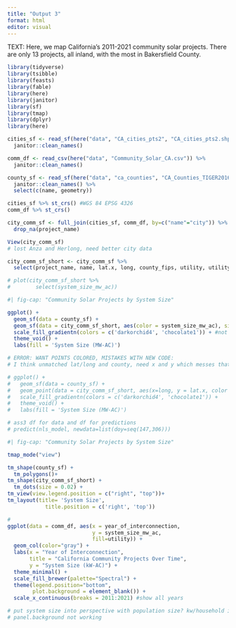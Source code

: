 ```yaml
---
title: "Output 3"
format: html
editor: visual
---
```


TEXT: Here, we map California's 2011-2021 community solar projects. There are only 13 projects, all inland, with the most in Bakersfield County. 

```r
library(tidyverse)
library(tsibble)
library(feasts)
library(fable)
library(here)
library(janitor)
library(sf)
library(tmap)
library(dplyr)
library(here)
```

```r
cities_sf <- read_sf(here("data", "CA_cities_pts2", "CA_cities_pts2.shp")) %>% 
  janitor::clean_names()

comm_df <- read_csv(here("data", "Community_Solar_CA.csv")) %>% 
  janitor::clean_names()

county_sf <- read_sf(here("data", "ca_counties", "CA_Counties_TIGER2016.shp")) %>% 
  janitor::clean_names() %>% 
  select(c(name, geometry))
```

```r
cities_sf %>% st_crs() #WGS 84 EPSG 4326 
comm_df %>% st_crs()
```

```r
city_comm_sf <- full_join(cities_sf, comm_df, by=c("name"="city")) %>% 
  drop_na(project_name)

View(city_comm_sf)
# lost Anza and Herlong, need better city data

city_comm_sf_short <- city_comm_sf %>% 
  select(project_name, name, lat.x, long, county_fips, utility, utility_type, system_size_k_w_ac, system_size_mw_ac, geometry, population.x)

# plot(city_comm_sf_short %>% 
#        select(system_size_mw_ac)) 
```

```r
#| fig-cap: "Community Solar Projects by System Size"

ggplot() + 
  geom_sf(data = county_sf) +
  geom_sf(data = city_comm_sf_short, aes(color = system_size_mw_ac), size = 2) + # size = border
  scale_fill_gradientn(colors = c('darkorchid4', 'chocolate1')) + #not working
  theme_void() +
  labs(fill = 'System Size (MW-AC)')

# ERROR: WANT POINTS COLORED, MISTAKES WITH NEW CODE:
# I think unmatched lat/long and county, need x and y which messes that up

# ggplot() + 
#   geom_sf(data = county_sf) +
#   geom_point(data = city_comm_sf_short, aes(x=long, y = lat.x, color = system_size_mw_ac), shape=21) + # size = border
#   scale_fill_gradientn(colors = c('darkorchid4', 'chocolate1')) +
#   theme_void() +
#   labs(fill = 'System Size (MW-AC)')

# ass3 df for data and df for predictions
# predict(nls_model, newdata=list(doy=seq(147,306)))
```


```r
#| fig-cap: "Community Solar Projects by System Size"

tmap_mode("view") 

tm_shape(county_sf) + 
  tm_polygons()+
tm_shape(city_comm_sf_short) +
  tm_dots(size = 0.02) +
tm_view(view.legend.position = c("right", "top"))+
tm_layout(title= 'System Size', 
            title.position = c('right', 'top'))
```

```r
#
ggplot(data = comm_df, aes(x = year_of_interconnection, 
                           y = system_size_mw_ac, 
                           fill=utility)) +
  geom_col(color="gray") +
  labs(x = "Year of Interconnection",
       title = "California Community Projects Over Time",
       y = "System Size (kW-AC)") + 
  theme_minimal() +
  scale_fill_brewer(palette="Spectral") +
  theme(legend.position="bottom", 
        plot.background = element_blank()) +
  scale_x_continuous(breaks = 2011:2021) #show all years

# put system size into perspective with population size? kw/household in city? # households in city?
# panel.background not working
```


















